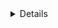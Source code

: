 <Title>Обновление сайта</Title>
<Details category="other" date="8.03.2022" />

<Text>
  Это первая тестовая запись, об этом вебсайте и его обновлении. <br />
  На момент написания готовы разделы с записями, проектами и страница поста.
</Text>

<Text>
  <b>Мотивация</b>
  <br />
  Мотивацией было обновление визуальной части вебсайта, а также разнообразить
  функционал моего сайта портфолио, которое отражало бы мой стек технологий и то,
  чем занимаюсь.
</Text>

<Text>
  <b>Проблемы</b>
  <br />
  Время и еще раз время, сроки которые выставлял для себя в создании этого сайта не оправдали
  ожидания, начал написание в декабре 2021 года, сделал базовый функционал, в котором мне нужна
  была страница "обо мне", вместо моего старого вебсайта. 
  <br />
  В планах к текущему времени было написать выдачу всех постов, а также пару статей и мыслей
  о текущей фронтенд разработке в частности. Но сейчас в целях наполнение информацией вебсайт.
  <br />
  <br />
  <b>Backend</b><br />
  Создать отдельный проект под Nest или писать в прослойке от Next, выбрал второе, оказался
  не самый удобный вариант, но для своих целей пока что его хватает, но в дальнейшем 
  подумывал бы о переходе на Nest. (так как новые pet проекты пишу на нем и в проде активно использую)
  <br />
  <br />
  <b>SSR</b><br/>
  Очевидно для ssr выбор был на Nest, но возникали проблемы скорее с библиотеками по обработке с mdx, 
  выпал выбор на  next-mdx-remote. Не самая удобная библиотека как оказалось. Так как сравнивая написание
  блога под Nuxt, библиотеки находил попроще.  
  <br />
  <br />
  <b>Что писать?</b><br/>
  Есть мысли и идеи, но не ясно как правильно оформлять текст, как должно быть визуально приятно глазу для
  чтения. А также мысли как привлечь людей на чтение? 
  <br/>
  Подумывал все же в варианте сайта портфолио (как лендос), а статьи на хабре или medium публиковать.
  Но все же пришел к варианту собственного сайта блога.
  <br />
  <br />
  <b>О фичах или же что дальше?</b><br/>
  Добавлять комментарии, оценки постов, поделиться постом и т.д. <br/>
  Все это есть на других платформах с написанием статей, но как посчитал, не нужно лишнего функционала, 
  а лишь, то что требуется или же что захочется внедрить. (свел бы банально к лени или же ко времени)
  <br />
  <br />
  <b>Заключение</b><br/>
  Сейчас в целом тяжело сказать, хотел ли я именно этот вариант сайта, какой писал в концептах или же нет.
  <br/>
  В свободное время думаю дальше развивать и смотреть что можно внедрить, по большей части хотел бы свести
  сейчас фокус именно на написание статей, возможно распространяя на других сервисах и прилагая ссылками на 
  источник этот сайт. 
  <br/>
   Подводя итоги, это был пробной пост (мысль), о том что же этот сайт и что проделывается по ходу разработки
   тут. В футере есть ссылки как можно со мной связаться, если есть идеи или также мысли)

</Text>
